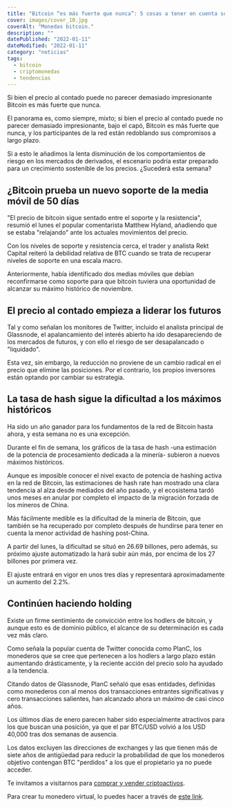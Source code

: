 ```yaml
---
title: "Bitcoin “es más fuerte que nunca”: 5 cosas a tener en cuenta sobre BTC"
cover: images/cover_10.jpg
coverAlt: "Monedas bitcoin."
description: ""
datePublished: "2022-01-11"
dateModified: "2022-01-11"
category: "noticias"
tags:
  - bitcoin
  - criptomonedas
  - tendencias
---
```


Si bien el precio al contado puede no parecer demasiado impresionante
Bitcoin es más fuerte que nunca.

El panorama es, como siempre, mixto; si bien el precio al contado puede no parecer demasiado
impresionante, bajo el capó, Bitcoin es más fuerte que nunca, y los participantes de la red
están redoblando sus compromisos a largo plazo.

Si a esto le añadimos la lenta disminución de los comportamientos de riesgo en los mercados
de derivados, el escenario podría estar preparado para un crecimiento sostenible de los precios.
¿Sucederá esta semana?

## ¿Bitcoin prueba un nuevo soporte de la media móvil de 50 días

"El precio de bitcoin sigue sentado entre el soporte y la resistencia", resumió
el lunes el popular comentarista Matthew Hyland, añadiendo que se estaba "relajando"
ante los actuales movimientos del precio.

Con los niveles de soporte y resistencia cerca, el trader y analista Rekt Capital reiteró
la debilidad relativa de BTC cuando se trata de recuperar niveles de soporte en una escala macro.

Anteriormente, había identificado dos medias móviles que debían reconfirmarse como soporte para que
bitcoin tuviera una oportunidad de alcanzar su máximo histórico de noviembre.

## El precio al contado empieza a liderar los futuros

Tal y como señalan los monitores de Twitter, incluido el analista principal de Glassnode,
el apalancamiento del interés abierto ha ido desapareciendo de los mercados de futuros, y
con ello el riesgo de ser desapalancado o "liquidado".

Esta vez, sin embargo, la reducción no proviene de un cambio radical en el precio que elimine
las posiciones. Por el contrario, los propios inversores están optando por cambiar su estrategia.

## La tasa de hash sigue la dificultad a los máximos históricos

Ha sido un año ganador para los fundamentos de la red de Bitcoin hasta ahora, y esta semana no es una excepción.

Durante el fin de semana, los gráficos de la tasa de hash -una estimación de la potencia de procesamiento
dedicada a la minería- subieron a nuevos máximos históricos.

Aunque es imposible conocer el nivel exacto de potencia de hashing activa en la red de Bitcoin, las
estimaciones de hash rate han mostrado una clara tendencia al alza desde mediados del año pasado, y el ecosistema tardó
unos meses en anular por completo el impacto de la migración forzada de los mineros de China.

Más fácilmente medible es la dificultad de la minería de Bitcoin, que también se ha recuperado por
completo después de hundirse para tener en cuenta la menor actividad de hashing post-China.

A partir del lunes, la dificultad se situó en 26.69 billones, pero además, su próximo ajuste automatizado
la hará subir aún más, por encima de los 27 billones por primera vez.

El ajuste entrará en vigor en unos tres días y representará aproximadamente un aumento del 2.2%.

## Continúen haciendo holding

Existe un firme sentimiento de convicción entre los hodlers de bitcoin, y aunque esto es de dominio
público, el alcance de su determinación es cada vez más claro.

Como señala la popular cuenta de Twitter conocida como PlanC, los monederos que se cree que pertenecen
a los hodlers a largo plazo están aumentando drásticamente, y la reciente acción del precio solo ha
ayudado a la tendencia.

Citando datos de Glassnode, PlanC señaló que esas entidades, definidas como monederos con
al menos dos transacciones entrantes significativas y cero transacciones salientes,
han alcanzado ahora un máximo de casi cinco años.

Los últimos días de enero parecen haber sido especialmente atractivos para los que buscan una posición,
ya que el par BTC/USD volvió a los USD 40,000 tras dos semanas de ausencia.

Los datos excluyen las direcciones de exchanges y las que tienen más de siete años de antigüedad
para reducir la probabilidad de que los monederos objetivo contengan BTC "perdidos" a los que el
propietario ya no puede acceder.

Te invitamos a visitarnos para [comprar y vender criptoactivos](https://shop.criptocambioslatam.com).

Para crear tu monedero virtual, lo puedes hacer a través de [este link](https://accounts.binance.com/es/register?ref=20517808).